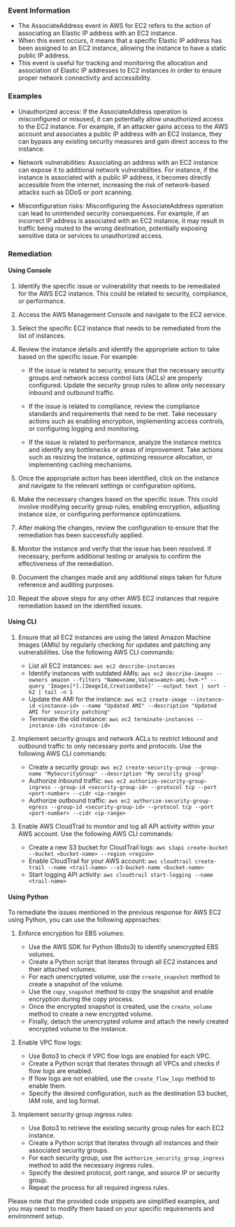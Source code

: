 
### Event Information

- The AssociateAddress event in AWS for EC2 refers to the action of associating an Elastic IP address with an EC2 instance.
- When this event occurs, it means that a specific Elastic IP address has been assigned to an EC2 instance, allowing the instance to have a static public IP address.
- This event is useful for tracking and monitoring the allocation and association of Elastic IP addresses to EC2 instances in order to ensure proper network connectivity and accessibility.


### Examples

- Unauthorized access: If the AssociateAddress operation is misconfigured or misused, it can potentially allow unauthorized access to the EC2 instance. For example, if an attacker gains access to the AWS account and associates a public IP address with an EC2 instance, they can bypass any existing security measures and gain direct access to the instance.

- Network vulnerabilities: Associating an address with an EC2 instance can expose it to additional network vulnerabilities. For instance, if the instance is associated with a public IP address, it becomes directly accessible from the internet, increasing the risk of network-based attacks such as DDoS or port scanning.

- Misconfiguration risks: Misconfiguring the AssociateAddress operation can lead to unintended security consequences. For example, if an incorrect IP address is associated with an EC2 instance, it may result in traffic being routed to the wrong destination, potentially exposing sensitive data or services to unauthorized access.

### Remediation

#### Using Console

1. Identify the specific issue or vulnerability that needs to be remediated for the AWS EC2 instance. This could be related to security, compliance, or performance.

2. Access the AWS Management Console and navigate to the EC2 service.

3. Select the specific EC2 instance that needs to be remediated from the list of instances.

4. Review the instance details and identify the appropriate action to take based on the specific issue. For example:

   - If the issue is related to security, ensure that the necessary security groups and network access control lists (ACLs) are properly configured. Update the security group rules to allow only necessary inbound and outbound traffic.
   
   - If the issue is related to compliance, review the compliance standards and requirements that need to be met. Take necessary actions such as enabling encryption, implementing access controls, or configuring logging and monitoring.
   
   - If the issue is related to performance, analyze the instance metrics and identify any bottlenecks or areas of improvement. Take actions such as resizing the instance, optimizing resource allocation, or implementing caching mechanisms.

5. Once the appropriate action has been identified, click on the instance and navigate to the relevant settings or configuration options.

6. Make the necessary changes based on the specific issue. This could involve modifying security group rules, enabling encryption, adjusting instance size, or configuring performance optimizations.

7. After making the changes, review the configuration to ensure that the remediation has been successfully applied.

8. Monitor the instance and verify that the issue has been resolved. If necessary, perform additional testing or analysis to confirm the effectiveness of the remediation.

9. Document the changes made and any additional steps taken for future reference and auditing purposes.

10. Repeat the above steps for any other AWS EC2 instances that require remediation based on the identified issues.

#### Using CLI

1. Ensure that all EC2 instances are using the latest Amazon Machine Images (AMIs) by regularly checking for updates and patching any vulnerabilities. Use the following AWS CLI commands:

   - List all EC2 instances: `aws ec2 describe-instances`
   - Identify instances with outdated AMIs: `aws ec2 describe-images --owners amazon --filters "Name=name,Values=amzn-ami-hvm-*" --query 'Images[*].[ImageId,CreationDate]' --output text | sort -k2 | tail -n 1`
   - Update the AMI for the instance: `aws ec2 create-image --instance-id <instance-id> --name "Updated AMI" --description "Updated AMI for security patching"`
   - Terminate the old instance: `aws ec2 terminate-instances --instance-ids <instance-id>`

2. Implement security groups and network ACLs to restrict inbound and outbound traffic to only necessary ports and protocols. Use the following AWS CLI commands:

   - Create a security group: `aws ec2 create-security-group --group-name "MySecurityGroup" --description "My security group"`
   - Authorize inbound traffic: `aws ec2 authorize-security-group-ingress --group-id <security-group-id> --protocol tcp --port <port-number> --cidr <ip-range>`
   - Authorize outbound traffic: `aws ec2 authorize-security-group-egress --group-id <security-group-id> --protocol tcp --port <port-number> --cidr <ip-range>`

3. Enable AWS CloudTrail to monitor and log all API activity within your AWS account. Use the following AWS CLI commands:

   - Create a new S3 bucket for CloudTrail logs: `aws s3api create-bucket --bucket <bucket-name> --region <region>`
   - Enable CloudTrail for your AWS account: `aws cloudtrail create-trail --name <trail-name> --s3-bucket-name <bucket-name>`
   - Start logging API activity: `aws cloudtrail start-logging --name <trail-name>`

#### Using Python

To remediate the issues mentioned in the previous response for AWS EC2 using Python, you can use the following approaches:

1. Enforce encryption for EBS volumes:
   - Use the AWS SDK for Python (Boto3) to identify unencrypted EBS volumes.
   - Create a Python script that iterates through all EC2 instances and their attached volumes.
   - For each unencrypted volume, use the `create_snapshot` method to create a snapshot of the volume.
   - Use the `copy_snapshot` method to copy the snapshot and enable encryption during the copy process.
   - Once the encrypted snapshot is created, use the `create_volume` method to create a new encrypted volume.
   - Finally, detach the unencrypted volume and attach the newly created encrypted volume to the instance.

2. Enable VPC flow logs:
   - Use Boto3 to check if VPC flow logs are enabled for each VPC.
   - Create a Python script that iterates through all VPCs and checks if flow logs are enabled.
   - If flow logs are not enabled, use the `create_flow_logs` method to enable them.
   - Specify the desired configuration, such as the destination S3 bucket, IAM role, and log format.

3. Implement security group ingress rules:
   - Use Boto3 to retrieve the existing security group rules for each EC2 instance.
   - Create a Python script that iterates through all instances and their associated security groups.
   - For each security group, use the `authorize_security_group_ingress` method to add the necessary ingress rules.
   - Specify the desired protocol, port range, and source IP or security group.
   - Repeat the process for all required ingress rules.

Please note that the provided code snippets are simplified examples, and you may need to modify them based on your specific requirements and environment setup.

